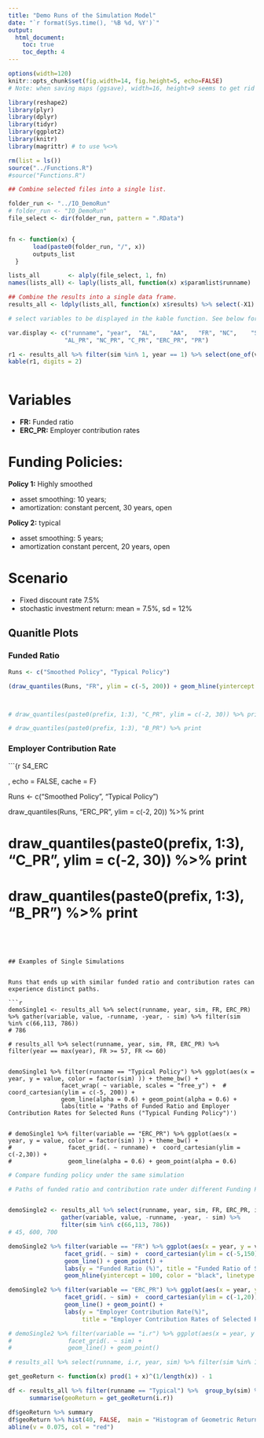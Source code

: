 ```yaml
---
title: "Demo Runs of the Simulation Model"
date: "`r format(Sys.time(), '%B %d, %Y')`"
output: 
  html_document:
    toc: true
    toc_depth: 4
---
```



```r

options(width=120)
knitr::opts_chunk$set(fig.width=14, fig.height=5, echo=FALSE)
# Note: when saving maps (ggsave), width=16, height=9 seems to get rid of white space

```




```r
library(reshape2)
library(plyr)
library(dplyr)
library(tidyr)
library(ggplot2)
library(knitr)
library(magrittr) # to use %<>%

rm(list = ls())
source("../Functions.R")
#source("Functions.R")

```


```r
## Combine selected files into a single list.

folder_run <- "../IO_DemoRun"
# folder_run <- "IO_DemoRun"
file_select <- dir(folder_run, pattern = ".RData")


fn <- function(x) {
       load(paste0(folder_run, "/", x))
       outputs_list
  }

lists_all        <- alply(file_select, 1, fn)
names(lists_all) <- laply(lists_all, function(x) x$paramlist$runname)

## Combine the results into a single data frame.
results_all <- ldply(lists_all, function(x) x$results) %>% select(-X1)


```


```r

# select variables to be displayed in the kable function. See below for a list of all avaiable variables and explanations.

var.display <- c("runname", "year",  "AL",    "AA",   "FR", "NC",    "SC", "UAAL",
                "AL_PR", "NC_PR", "C_PR", "ERC_PR", "PR")

r1 <- results_all %>% filter(sim %in% 1, year == 1) %>% select(one_of(var.display))
kable(r1, digits = 2)



```



# Variables 
- **FR:** Funded ratio
- **ERC_PR:** Employer contribution rates



# Funding Policies:

**Policy 1:** Highly smoothed

- asset smoothing: 10 years;
- amortization: constant percent, 30 years, open


**Policy 2:** typical

- asset smoothing: 5 years;
- amortization constant percent, 20 years, open



# Scenario 
 - Fixed discount rate 7.5%
 - stochastic investment return: mean = 7.5%, sd = 12%

## Quanitle Plots

### Funded Ratio
```r

Runs <- c("Smoothed Policy", "Typical Policy")

(draw_quantiles(Runs, "FR", ylim = c(-5, 200)) + geom_hline(yintercept = 100, color = "black", linetype = 2)) %>% print



# draw_quantiles(paste0(prefix, 1:3), "C_PR", ylim = c(-2, 30)) %>% print

# draw_quantiles(paste0(prefix, 1:3), "B_PR") %>% print

```

### Employer Contribution Rate
```{r S4_ERC


, echo = FALSE, cache = F}

Runs <- c("Smoothed Policy", "Typical Policy")

draw_quantiles(Runs, "ERC_PR", ylim = c(-2, 20)) %>% print

# draw_quantiles(paste0(prefix, 1:3), "C_PR", ylim = c(-2, 30)) %>% print

# draw_quantiles(paste0(prefix, 1:3), "B_PR") %>% print

```




## Examples of Single Simulations


Runs that ends up with similar funded ratio and contribution rates can experience distinct paths. 

```r
demoSingle1 <- results_all %>% select(runname, year, sim, FR, ERC_PR) %>% gather(variable, value, -runname, -year, - sim) %>% filter(sim %in% c(66,113, 786))
# 786

# results_all %>% select(runname, year, sim, FR, ERC_PR) %>% filter(year == max(year), FR >= 57, FR <= 60)


demoSingle1 %>% filter(runname == "Typical Policy") %>% ggplot(aes(x = year, y = value, color = factor(sim) )) + theme_bw() + 
               facet_wrap( ~ variable, scales = "free_y") +  # coord_cartesian(ylim = c(-5, 200)) +
               geom_line(alpha = 0.6) + geom_point(alpha = 0.6) + 
               labs(title = 'Paths of Funded Ratio and Employer Contribution Rates for Selected Runs ("Typical Funding Policy")') 


# demoSingle1 %>% filter(variable == "ERC_PR") %>% ggplot(aes(x = year, y = value, color = factor(sim) )) + theme_bw() + 
#                facet_grid(. ~ runname) +  coord_cartesian(ylim = c(-2,30)) +
#                geom_line(alpha = 0.6) + geom_point(alpha = 0.6)
```



```r
# Compare funding policy under the same simulation

# Paths of funded ratio and contribution rate under different Funding Policies.


demoSingle2 <- results_all %>% select(runname, year, sim, FR, ERC_PR, i.r) %>% 
               gather(variable, value, -runname, -year, - sim) %>% 
               filter(sim %in% c(66,113, 786))
# 45, 600, 700

demoSingle2 %>% filter(variable == "FR") %>% ggplot(aes(x = year, y = value, color = runname)) + theme_bw() + 
                facet_grid(. ~ sim) +  coord_cartesian(ylim = c(-5,150)) +
                geom_line() + geom_point() + 
                labs(y = "Funded Ratio (%)", title = "Funded Ratio of Selected Runs under Different Funding Policies") +
                geom_hline(yintercept = 100, color = "black", linetype = 2)

demoSingle2 %>% filter(variable == "ERC_PR") %>% ggplot(aes(x = year, y = value, color = runname)) + theme_bw() + 
                facet_grid(. ~ sim) +  coord_cartesian(ylim = c(-1,20)) +
                geom_line() + geom_point() + 
                labs(y = "Employer Contribution Rate(%)", 
                     title = "Employer Contribution Rates of Selected Runs under Different Funding Policies")

# demoSingle2 %>% filter(variable == "i.r") %>% ggplot(aes(x = year, y = value, color = runname)) + theme_bw() + 
#                facet_grid(. ~ sim) +
#                geom_line() + geom_point()

# results_all %>% select(runname, i.r, year, sim) %>% filter(sim %in% 1:3, year %in% 1:3)

```









```r

get_geoReturn <- function(x) prod(1 + x)^(1/length(x)) - 1

df <- results_all %>% filter(runname == "Typical") %>%  group_by(sim) %>% 
      summarise(geoReturn = get_geoReturn(i.r))

df$geoReturn %>% summary
df$geoReturn %>% hist(40, FALSE,  main = "Histogram of Geometric Returns")
abline(v = 0.075, col = "red")

```








```r



```




